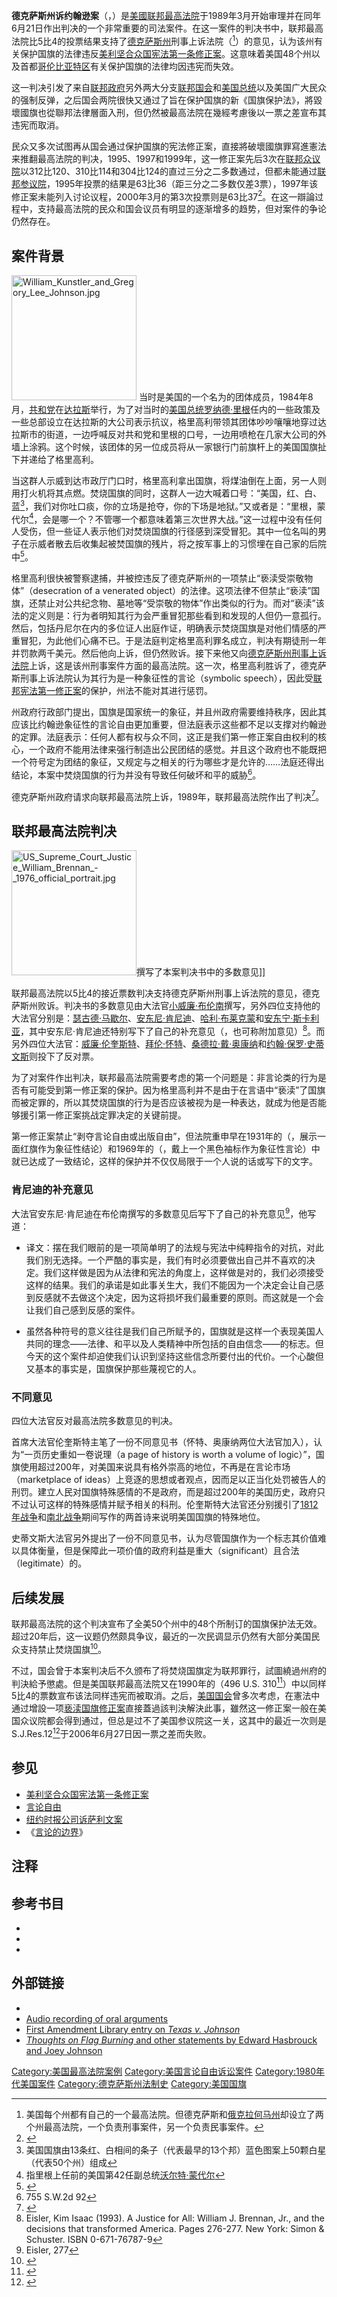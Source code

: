 {{noteTA
|G1=USState
|G2=美国总统
}}
{{Infobox SCOTUS case
  |Litigants=得克萨斯州诉约翰逊
  |ArgueDate=3月21日
  |ArgueYear=1989年
  |DecideDate=6月21日
  |DecideYear=1989年
  |FullName=Texas v. Gregory Lee Johnson
  |USVol=491
  |USPage=397
  |Citation=109 S. Ct. 2533; 105 L. Ed. 2d 342; 1989 U.S. LEXIS 3115; 57 U.S.L.W. 4770
  |Prior=
*[[德克萨斯州|德克萨斯州]][[达拉斯县_(德克萨斯州)|达拉斯县]]刑事法院判决被告罪名成立
*德克萨斯州上诉法院维持原判：706 S.W.2d 120
*德克萨斯州刑事上诉法院推翻原判发回重审：755 S.W.2d 92，并要求联邦最高法院审查州法是否合乎宪法
*联邦最高法院调卷令488 U.S. 884（1988年）
  |Subsequent=
  |Holding=认定亵渎美国国旗是犯罪的法律违反第一条修正案，同意德克萨斯州刑事上诉法院的判决。
  |SCOTUS=1988-1990
  |Majority=[[小威廉·布伦南|小威廉·布伦南]]
  |JoinMajority=[[瑟古德·马歇尔|瑟古德·马歇尔]]、[[安东尼·肯尼迪|安东尼·肯尼迪]]、[[哈利·布莱克蒙|哈利·布莱克蒙]]、[[安东宁·斯卡利亚|安东宁·斯卡利亚]]
  |Concurrence=安东尼·肯尼迪
  |Dissent=[[威廉·伦奎斯特|威廉·伦奎斯特]]
  |JoinDissent=[[拜伦·怀特|拜伦·怀特]]，[[桑德拉·戴·奥康纳|桑德拉·戴·奥康纳]]
  |Dissent2=[[约翰·保罗·史蒂文斯|约翰·保罗·史蒂文斯]]
  |LawsApplied=[[美利坚合众国宪法第一条修正案|美利坚合众国宪法第一条修正案]]; Desecration of a Venerated Object, Tex. Penal Code § 42.09(a)(3)
}}
'''德克萨斯州诉约翰逊案'''（{{lang-en|'''Texas v. Johnson'''}}，{{ussc|491|397|1989}}）是[[美國|美國]][[联邦最高法院|联邦最高法院]]于1989年3月开始审理并在同年6月21日作出判决的一个非常重要的司法案件。在这一案件的判决书中，联邦最高法院比5比4的投票结果支持了[[德克萨斯州|德克萨斯州]]刑事上诉法院（{{lang-en|the Texas Court of Criminal Appeals}}<ref>美国每个州都有自己的一个最高法院。但德克萨斯和[[俄克拉何马州|俄克拉何马州]]却设立了两个州最高法院，一个负责刑事案件，另一个负责民事案件。{{cite book |title=美国宪政历程：影响美国的25个司法大案 |chapter=24.星条旗保护焚烧它的人——得克萨斯州诉约翰逊案（1989） |author=任东来 |publisher=中国法制出版社 |ISBN=7-80182-138-6 |page=408|date=2004年1月}}</ref>）的意见，认为该州有关保护国旗的法律违反[[美利坚合众国宪法第一条修正案|美利坚合众国宪法第一条修正案]]。这意味着美国48个州以及首都[[哥伦比亚特区|哥伦比亚特区]]有关保护国旗的法律均因违宪而失效。

这一判决引发了来自[[联邦政府|联邦政府]]另外两大分支[[联邦国会|联邦国会]]和[[美国总统|美国总统]]以及美国广大民众的强制反弹，之后国会两院很快又通过了旨在保护国旗的新《国旗保护法》，將毀壞國旗也從聯邦法律層面入刑，但仍然被最高法院在幾經考慮{{link-en|美国诉艾奇曼案|United States v. Eichman}}後以一票之差宣布其违宪而取消。

民众又多次试图再从国会通过保护国旗的宪法修正案，直接將破壞國旗罪寫進憲法来推翻最高法院的判决，1995、1997和1999年，这一修正案先后3次在[[联邦众议院|联邦众议院]]以312比120、310比114和304比124的直过三分之二多数通过，但都未能通过[[联邦参议院|联邦参议院]]，1995年投票的结果是63比36（距三分之二多数仅差3票），1997年该修正案未能列入讨论议程，2000年3月的第3次投票则是63比37<ref>{{cite book |title=美国宪政历程：影响美国的25个司法大案 |chapter=24.星条旗保护焚烧它的人——得克萨斯州诉约翰逊案（1989） |author=任东来 |publisher=中国法制出版社 |ISBN=7-80182-138-6 |pages=416-417|date=2004年1月}}</ref>。在这一辯論过程中，支持最高法院的民众和国会议员有明显的逐渐增多的趋势，但对案件的争论仍然存在。

==案件背景==
[[File:William_Kunstler_and_Gregory_Lee_Johnson.jpg|200px]]
{{link-en|格里高利·李·约翰逊|Gregory Lee Johnson}}当时是美国的一个名为{{link-en|革命共产主义青年旅|Revolutionary Communist Youth Brigade}}的团体成员，1984年8月，[[共和党_(美国)|共和党]]在[[达拉斯|达拉斯]]举行{{link-en|1984年共和党全国大会|1984 Republican National Convention|共和党全国大会}}，为了对当时的[[美国总统|美国总统]][[罗纳德·里根|罗纳德·里根]]任内的一些政策及一些总部设立在达拉斯的大公司表示抗议，格里高利带领其团体吵吵嚷嚷地穿过达拉斯市的街道，一边呼喊反对共和党和里根的口号，一边用喷枪在几家大公司的外墙上涂鸦。这个时候，该团体的另一位成员将从一家银行门前旗杆上的美国国旗扯下并递给了格里高利。

当这群人示威到达市政厅门口时，格里高利拿出国旗，将煤油倒在上面，另一人则用打火机将其点燃。焚烧国旗的同时，这群人一边大喊着口号：“美国，红、白、蓝<ref>美国国旗由13条红、白相间的条子（代表最早的13个邦）蓝色图案上50颗白星（代表50个州）组成</ref>，我们对你吐口痰，你的立场是抢夺，你的下场是地狱。”又或者是：“里根，蒙代尔<ref>指里根上任前的美国第42任副总统[[沃尔特·蒙代尔|沃尔特·蒙代尔]]</ref>，会是哪一个？不管哪一个都意味着第三次世界大战。”这一过程中没有任何人受伤，但一些证人表示他们对焚烧国旗的行径感到深受冒犯。其中一位名叫{{link-en|丹尼尔·E·沃克|Daniel E. Walker}}的男子在示威者散去后收集起被焚国旗的残片，将之按军事上的习惯埋在自己家的后院中<ref>{{cite web|url=http://www.star-telegram.com/local/story/1617322.html|title=Jan Jarvis, "Humble man gained national attention for burying flag that had been set on fire at protest"|publisher=''Fort Worth Star-Telegram'', 2009-9-16}}{{Dead link|date=2010-9|bot=H3llBot}}</ref>。

格里高利很快被警察逮捕，并被控违反了德克萨斯州的一项禁止“亵渎受崇敬物体”（desecration of a venerated object）的法律。这项法律不但禁止“亵渎”国旗，还禁止对公共纪念物、墓地等“受崇敬的物体”作出类似的行为。而对“亵渎”该法的定义则是：行为者明知其行为会严重冒犯那些看到和发现的人但仍一意孤行。然后，包括丹尼尔在内的多位证人出庭作证，明确表示焚烧国旗是对他们情感的严重冒犯，为此他们心痛不已。于是法庭判定格里高利罪名成立，判决有期徒刑一年并罚款两千美元。然后他向{{link-en|德克萨斯州第五上诉法院|Fifth Court of Appeals of Texas}}上诉，但仍然败诉。接下来他又向[[德克萨斯州刑事上诉法院|德克萨斯州刑事上诉法院]]上诉，这是该州刑事案件方面的最高法院。这一次，格里高利胜诉了，德克萨斯刑事上诉法院认为其行为是一种象征性的言论（symbolic speech），因此受[[联邦宪法第一修正案|联邦宪法第一修正案]]的保护，州法不能对其进行惩罚。

州政府行政部门提出，国旗是国家统一的象征，并且州政府需要维持秩序，因此其应该比约翰逊象征性的言论自由更加重要，但法庭表示这些都不足以支撑对约翰逊的定罪。法庭表示：任何人都有权与众不同，这正是我们第一修正案自由权利的核心，一个政府不能用法律来强行制造出公民团结的感觉。并且这个政府也不能既把一个符号定为团结的象征，又规定与之相关的行为哪些才是允许的……法庭还得出结论，本案中焚烧国旗的行为并没有导致任何破坏和平的威胁<ref>755 S.W.2d 92</ref>。

德克萨斯州政府请求向联邦最高法院上诉，1989年，联邦最高法院作出了判决<ref>{{cite web|url=http://www.streetlaw.org/en/Page/674/Background_summary__questions_ |title=Background Summary and Questions,Texas v. Johnson (1989), Landmark Supreme Court Cases |accessdate=2008-02-05 |deadurl=yes |archiveurl=https://web.archive.org/web/20120603230758/http://www.streetlaw.org/en/Page/674/Background_summary__questions_ |archivedate=2012-06-03 }}</ref>。

==联邦最高法院判决==
[[File:US_Supreme_Court_Justice_William_Brennan_-_1976_official_portrait.jpg|200px]]撰写了本案判决书中的多数意见]]

联邦最高法院以5比4的接近票数判决支持德克萨斯州刑事上诉法院的意见，德克萨斯州败诉。判决书的多数意见由大法官[[小威廉·布伦南|小威廉·布伦南]]撰写，另外四位支持他的大法官分别是：[[瑟古德·马歇尔|瑟古德·马歇尔]]、[[安东尼·肯尼迪|安东尼·肯尼迪]]、[[哈利·布莱克蒙|哈利·布莱克蒙]]和[[安东宁·斯卡利亚|安东宁·斯卡利亚]]，其中安东尼·肯尼迪还特别写下了自己的补充意见（{{lang-en|concurring opinions}}，也可称附加意见）<ref>Eisler, Kim Isaac (1993). A Justice for All: William J. Brennan, Jr., and the decisions that transformed America. Pages 276-277. New York: Simon & Schuster. ISBN 0-671-76787-9</ref>。而另外四位大法官：[[威廉·伦奎斯特|威廉·伦奎斯特]]、[[拜伦·怀特|拜伦·怀特]]、[[桑德拉·戴·奥康纳|桑德拉·戴·奥康纳]]和[[约翰·保罗·史蒂文斯|约翰·保罗·史蒂文斯]]则投下了反对票。

为了对案件作出判决，联邦最高法院需要考虑的第一个问题是：非言论类的行为是否有可能受到第一修正案的保护。因为格里高利并不是由于在言语中“亵渎”了国旗而被定罪的，所以其焚烧国旗的行为是否应该被视为是一种表达，就成为他是否能够援引第一修正案挑战定罪决定的关键前提。

第一修正案禁止“剥夺言论自由或出版自由”，但法院重申早在1931年的{{link-en|斯通伯格诉加利福尼亚州案|Stromberg v. California}}（{{ussc|283|359|1919}}，展示一面红旗作为象征性结论）和1969年的{{link-en|汀克诉德梅因独立社区学校案|Tinker v. Des Moines Independent Community School District}}（{{ussc|393|503|1969}}，戴上一个黑色袖标作为象征性言论）中就已达成了一致结论，这样的保护并不仅仅局限于一个人说的话或写下的文字。

=== 肯尼迪的补充意见 ===
大法官安东尼·肯尼迪在布伦南撰写的多数意见后写下了自己的补充意见<ref name=autogenerated1>Eisler, 277</ref>，他写道：
{{Cquote|For we are presented with a clear and simple statute to be judged against a pure command of the Constitution. The outcome can be laid at no door but ours. The hard fact is that sometimes we must make decisions we do not like. We make them because they are right, right in the sense that the law and the Constitution, as we see them, compel the result. And so great is our commitment to the process that, except in the rare case, we do not pause to express distaste for the result, perhaps for fear of undermining a valued principle that dictates the decision. This is one of those rare cases.}}
*译文：摆在我们眼前的是一项简单明了的法规与宪法中纯粹指令的对抗，对此我们别无选择。一个严酷的事实是，我们有时必须要做出自己并不喜欢的决定。我们这样做是因为从法律和宪法的角度上，这样做是对的，我们必须接受这样的结果。我们的承诺是如此事关生大，我们不能因为一个决定会让自己感到反感就不去做这个决定，因为这将损坏我们最重要的原则。而这就是一个会让我们自己感到反感的案件。
{{Cquote|Though symbols often are what we ourselves make of them, the flag is constant in expressing beliefs Americans share, beliefs in law and peace and that freedom which sustains the human spirit. The case here today forces recognition of the costs to which those beliefs commit us. It is poignant but fundamental that the flag protects those who hold it in contempt.<ref>491 U.S. at 420-21.</ref>}}
*虽然各种符号的意义往往是我们自己所赋予的，国旗就是这样一个表现美国人共同的理念——法律、和平以及人类精神中所包括的自由信念——的标志。但今天的这个案件却迫使我们认识到坚持这些信念所要付出的代价。一个心酸但又基本的事实是，国旗保护那些蔑视它的人。

=== 不同意见 ===
四位大法官反对最高法院多数意见的判决。

首席大法官伦奎斯特主笔了一份不同意见书（怀特、奥康纳两位大法官加入），认为“一页历史重如一卷说理（a page of history is worth a volume of logic）”，国旗使用超过200年，对美国来说具有格外崇高的地位，不再是在言论市场（marketplace of ideas）上竞逐的思想或者观点，因而足以正当化处罚被告人的刑罚。建立人民对国旗特殊感情的不是政府，而是超过200年的美国历史，政府只不过认可这样的特殊感情并赋予相关的科刑。伦奎斯特大法官还分别援引了[[1812年战争|1812年战争]]和[[南北战争|南北战争]]期间写作的两首诗来说明美国国旗的特殊地位。

史蒂文斯大法官另外提出了一份不同意见书，认为尽管国旗作为一个标志其价值难以具体衡量，但是保障此一项价值的政府利益是重大（significant）且合法（legitimate）的。

==后续发展==
联邦最高法院的这个判决宣布了全美50个州中的48个所制订的国旗保护法无效。超过20年后，这一议题仍然颇具争议，最近的一次民调显示仍然有大部分美国民众支持禁止焚烧国旗<ref>{{cite news |url=http://www.cnn.com/2006/POLITICS/06/26/flag.amendment/index.html |work=CNN |title=Senate opens flag-burning debate |date=Jun 26, 2006 |accessdate=May 25, 2010 |archive-date=2012-11-08 |archive-url=https://web.archive.org/web/20121108185819/http://www.cnn.com/2006/POLITICS/06/26/flag.amendment/index.html |dead-url=no }}</ref>。

不过，国会曾于本案判决后不久颁布了{{link-en|国旗保护法|Flag Protection Act}}将焚烧国旗定为联邦罪行，試圖繞過州府的判決給予懲處。但是美国联邦最高法院又在1990年的{{link-en|美国诉艾奇曼案|United States v. Eichman}}（496 U.S. 310<ref>{{ussc|496|310|1990}}</ref>）中以同样5比4的票数宣布该法同样违宪而被取消。之后，[[美国国会|美国国会]]曾多次考虑，在憲法中通过增設一项[[亵渎国旗修正案|亵渎国旗修正案]]直接蓋過該判決解決此事，雖然这一修正案一般在美国众议院都会得到通过，但总是过不了美国参议院这一关，这其中的最近一次则是S.J.Res.12<ref>{{Cite web |url=http://thomas.loc.gov/cgi-bin/bdquery/z?d109:SJ00012: |title=S.J.Res.12 |accessdate=2013-04-13 |archive-date=2012-12-15 |archive-url=https://web.archive.org/web/20121215125306/http://thomas.loc.gov/cgi-bin/bdquery/z?d109:SJ00012: |dead-url=no }}</ref>于2006年6月27日因一票之差而失败。

== 参见 ==
{{Portal box|美国|法律|人权}}
*[[美利坚合众国宪法第一条修正案|美利坚合众国宪法第一条修正案]]
*[[言论自由|言论自由]]
*[[纽约时报公司诉萨利文案|纽约时报公司诉萨利文案]]
*《[[言论的边界|言论的边界]]》

==注释==
{{Reflist|2}}

==参考书目==
*{{cite book |title=Flag Burning and Free Speech: The Case of ''Texas v. Johnson'' |last=Goldstein |first=Robert Justin |authorlink= |coauthors= |year=2000 |publisher=University Press of Kansas |location=Lawrence, KS |isbn=0-7006-1053-7 |pages= }}
*{{cite book |chapter=Texas v. Johnson |last=Vergobbi |first=David J. |title=Free Speech on Trial: Communication Perspectives on Landmark Supreme Court Decisions |url=https://archive.org/details/freespeechontria00park |editor=Parker, Richard A. (ed.) |year=2003 |publisher=University of Alabama Press |location=Tuscaloosa, AL |isbn=0-8173-1301-X |pages=[https://archive.org/details/freespeechontria00park/page/n291 281]–297 }}
*{{cite book |chapter=星条旗保护焚烧它的人——德克萨斯州诉约翰逊案（1989） |author=任东来 |title=美国宪政历程：影响美国的25个司法大案 |year=2004 |publisher=中国法制出版社 |location=北京 |isbn=7-80182-138-6 |pages=406-419}}

==外部链接==
*{{caselaw source
 |case=''Texas v. Johnson'', 491 U.S. 397 (1989)
 |findlaw=http://caselaw.lp.findlaw.com/scripts/getcase.pl?court=US&vol=491&invol=397 
 |justia=http://supreme.justia.com/us/491/397/case.html
}}
*[http://www.oyez.org/cases/1980-1989/1988/1988_88_155 Audio recording of oral arguments] {{Wayback|url=http://www.oyez.org/cases/1980-1989/1988/1988_88_155 |date=20130528132204 }}
*[http://webarchive.loc.gov/all/20041221192544/http://www.firstamendmentcenter.org/faclibrary/case.aspx?case=tx_v_johnson First Amendment Library entry on ''Texas v. Johnson'']
*[http://www.esquilax.com/flag/hasbrouck.shtml ''Thoughts on Flag Burning'' and other statements by Edward Hasbrouck and Joey Johnson] {{Wayback|url=http://www.esquilax.com/flag/hasbrouck.shtml |date=20120212193100 }}

{{US1stAmendment|state=collapsed}}

[[Category:美国最高法院案例|Category:美国最高法院案例]]
[[Category:美国言论自由诉讼案件|Category:美国言论自由诉讼案件]]
[[Category:1980年代美国案件|Category:1980年代美国案件]]
[[Category:德克萨斯州法制史|Category:德克萨斯州法制史]]
[[Category:美国国旗|Category:美国国旗]]